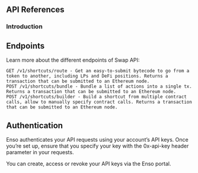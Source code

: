 ## API References

### Introduction

## Endpoints

Learn more about the different endpoints of Swap API:

    GET /v1/shortcuts/route - Get an easy-to-submit bytecode to go from a token to another, including LPs and DeFi positions. Returns a transaction that can be submitted to an Ethereum node.
    POST /v1/shortcuts/bundle - Bundle a list of actions into a single tx. Returns a transaction that can be submitted to an Ethereum node.
    POST /v1/shortcuts/builder - Build a shortcut from multiple contract calls, allow to manually specify contract calls. Returns a transaction that can be submitted to an Ethereum node.

## Authentication

Enso authenticates your API requests using your account’s API keys. Once you’re set up, ensure that you specify your key with the 0x-api-key header parameter in your requests.

You can create, access or revoke your API keys via the Enso portal.
